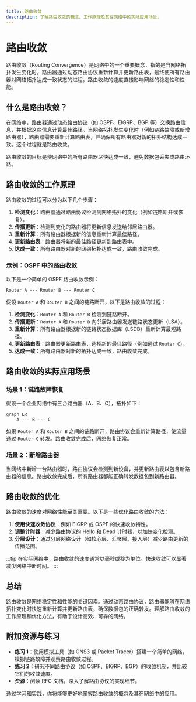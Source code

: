 ```yaml
---
title: 路由收敛
description: 了解路由收敛的概念、工作原理及其在网络中的实际应用场景。
---
```


# 路由收敛

路由收敛（Routing Convergence）是网络中的一个重要概念，指的是当网络拓扑发生变化时，路由器通过动态路由协议重新计算并更新路由表，最终使所有路由器对网络拓扑达成一致状态的过程。路由收敛的速度直接影响网络的稳定性和性能。

## 什么是路由收敛？

在网络中，路由器通过动态路由协议（如 OSPF、EIGRP、BGP 等）交换路由信息，并根据这些信息计算最佳路径。当网络拓扑发生变化时（例如链路故障或新增路由器），路由器需要重新计算路由表，并确保所有路由器对新的拓扑结构达成一致。这个过程就是路由收敛。

路由收敛的目标是使网络中的所有路由器尽快达成一致，避免数据包丢失或路由环路。

## 路由收敛的工作原理

路由收敛的过程可以分为以下几个步骤：

1. **检测变化**：路由器通过路由协议检测到网络拓扑的变化（例如链路断开或恢复）。
2. **传播更新**：检测到变化的路由器将更新信息发送给邻居路由器。
3. **重新计算**：所有路由器根据新的信息重新计算最佳路径。
4. **更新路由表**：路由器将新的最佳路径更新到路由表中。
5. **达成一致**：所有路由器对新的网络拓扑达成一致，路由收敛完成。

### 示例：OSPF 中的路由收敛

以下是一个简单的 OSPF 路由收敛示例：

```plaintext
Router A --- Router B --- Router C
```

假设 `Router A` 和 `Router B` 之间的链路断开，以下是路由收敛的过程：

1. **检测变化**：`Router A` 和 `Router B` 检测到链路断开。
2. **传播更新**：`Router A` 和 `Router B` 向邻居路由器发送链路状态更新（LSA）。
3. **重新计算**：所有路由器根据新的链路状态数据库（LSDB）重新计算最短路径。
4. **更新路由表**：路由器更新路由表，选择新的最佳路径（例如通过 `Router C`）。
5. **达成一致**：所有路由器对新的拓扑达成一致，路由收敛完成。

## 路由收敛的实际应用场景

### 场景 1：链路故障恢复

假设一个企业网络中有三台路由器（A、B、C），拓扑如下：

```mermaid
graph LR
    A --- B --- C
```

如果 `Router A` 和 `Router B` 之间的链路断开，路由协议会重新计算路径，使流量通过 `Router C` 转发。路由收敛完成后，网络恢复正常。

### 场景 2：新增路由器

当网络中新增一台路由器时，路由协议会检测到新设备，并更新路由表以包含新路由器的信息。路由收敛完成后，所有路由器都能正确转发数据包到新路由器。

## 路由收敛的优化

路由收敛的速度对网络性能至关重要。以下是一些优化路由收敛的方法：

1. **使用快速收敛协议**：例如 EIGRP 或 OSPF 的快速收敛特性。
2. **调整计时器**：减少路由协议的 Hello 和 Dead 计时器，以加快变化检测。
3. **分层设计**：通过分层网络设计（如核心层、汇聚层、接入层）减少路由更新的传播范围。

:::tip
在实际网络中，路由收敛的速度通常以毫秒或秒为单位。快速收敛可以显著减少网络中断时间。
:::

## 总结

路由收敛是网络稳定性和性能的关键因素。通过动态路由协议，路由器能够在网络拓扑变化时快速重新计算并更新路由表，确保数据包的正确转发。理解路由收敛的工作原理和优化方法，有助于设计高效、可靠的网络。

## 附加资源与练习

- **练习 1**：使用模拟工具（如 GNS3 或 Packet Tracer）搭建一个简单的网络，模拟链路故障并观察路由收敛过程。
- **练习 2**：研究不同路由协议（如 OSPF、EIGRP、BGP）的收敛机制，并比较它们的收敛速度。
- **资源**：阅读 RFC 文档，深入了解路由协议的实现细节。

通过学习和实践，你将能够更好地掌握路由收敛的概念及其在网络中的应用。